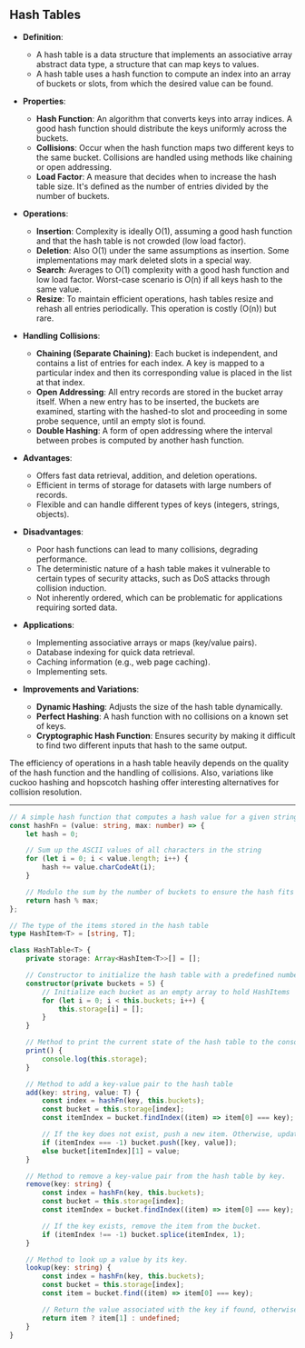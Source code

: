 ## Hash Tables

- **Definition**:

  - A hash table is a data structure that implements an associative array abstract data type, a structure that can map keys to values.
  - A hash table uses a hash function to compute an index into an array of buckets or slots, from which the desired value can be found.

- **Properties**:

  - **Hash Function**: An algorithm that converts keys into array indices. A good hash function should distribute the keys uniformly across the buckets.
  - **Collisions**: Occur when the hash function maps two different keys to the same bucket. Collisions are handled using methods like chaining or open addressing.
  - **Load Factor**: A measure that decides when to increase the hash table size. It's defined as the number of entries divided by the number of buckets.

- **Operations**:

  - **Insertion**: Complexity is ideally O(1), assuming a good hash function and that the hash table is not crowded (low load factor).
  - **Deletion**: Also O(1) under the same assumptions as insertion. Some implementations may mark deleted slots in a special way.
  - **Search**: Averages to O(1) complexity with a good hash function and low load factor. Worst-case scenario is O(n) if all keys hash to the same value.
  - **Resize**: To maintain efficient operations, hash tables resize and rehash all entries periodically. This operation is costly (O(n)) but rare.

- **Handling Collisions**:

  - **Chaining (Separate Chaining)**: Each bucket is independent, and contains a list of entries for each index. A key is mapped to a particular index and then its corresponding value is placed in the list at that index.
  - **Open Addressing**: All entry records are stored in the bucket array itself. When a new entry has to be inserted, the buckets are examined, starting with the hashed-to slot and proceeding in some probe sequence, until an empty slot is found.
  - **Double Hashing**: A form of open addressing where the interval between probes is computed by another hash function.

- **Advantages**:

  - Offers fast data retrieval, addition, and deletion operations.
  - Efficient in terms of storage for datasets with large numbers of records.
  - Flexible and can handle different types of keys (integers, strings, objects).

- **Disadvantages**:

  - Poor hash functions can lead to many collisions, degrading performance.
  - The deterministic nature of a hash table makes it vulnerable to certain types of security attacks, such as DoS attacks through collision induction.
  - Not inherently ordered, which can be problematic for applications requiring sorted data.

- **Applications**:

  - Implementing associative arrays or maps (key/value pairs).
  - Database indexing for quick data retrieval.
  - Caching information (e.g., web page caching).
  - Implementing sets.

- **Improvements and Variations**:
  - **Dynamic Hashing**: Adjusts the size of the hash table dynamically.
  - **Perfect Hashing**: A hash function with no collisions on a known set of keys.
  - **Cryptographic Hash Function**: Ensures security by making it difficult to find two different inputs that hash to the same output.

The efficiency of operations in a hash table heavily depends on the quality of the hash function and the handling of collisions. Also, variations like cuckoo hashing and hopscotch hashing offer interesting alternatives for collision resolution.

---

```typescript
// A simple hash function that computes a hash value for a given string
const hashFn = (value: string, max: number) => {
	let hash = 0;

	// Sum up the ASCII values of all characters in the string
	for (let i = 0; i < value.length; i++) {
		hash += value.charCodeAt(i);
	}

	// Modulo the sum by the number of buckets to ensure the hash fits in the array
	return hash % max;
};

// The type of the items stored in the hash table
type HashItem<T> = [string, T];

class HashTable<T> {
	private storage: Array<HashItem<T>>[] = [];

	// Constructor to initialize the hash table with a predefined number of buckets
	constructor(private buckets = 5) {
		// Initialize each bucket as an empty array to hold HashItems
		for (let i = 0; i < this.buckets; i++) {
			this.storage[i] = [];
		}
	}

	// Method to print the current state of the hash table to the console
	print() {
		console.log(this.storage);
	}

	// Method to add a key-value pair to the hash table
	add(key: string, value: T) {
		const index = hashFn(key, this.buckets);
		const bucket = this.storage[index];
		const itemIndex = bucket.findIndex((item) => item[0] === key);

		// If the key does not exist, push a new item. Otherwise, update the existing item's value.
		if (itemIndex === -1) bucket.push([key, value]);
		else bucket[itemIndex][1] = value;
	}

	// Method to remove a key-value pair from the hash table by key.
	remove(key: string) {
		const index = hashFn(key, this.buckets);
		const bucket = this.storage[index];
		const itemIndex = bucket.findIndex((item) => item[0] === key);

		// If the key exists, remove the item from the bucket.
		if (itemIndex !== -1) bucket.splice(itemIndex, 1);
	}

	// Method to look up a value by its key.
	lookup(key: string) {
		const index = hashFn(key, this.buckets);
		const bucket = this.storage[index];
		const item = bucket.find((item) => item[0] === key);

		// Return the value associated with the key if found, otherwise undefined.
		return item ? item[1] : undefined;
	}
}
```